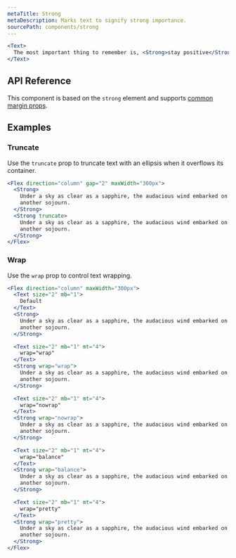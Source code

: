 ```yaml
---
metaTitle: Strong
metaDescription: Marks text to signify strong importance.
sourcePath: components/strong
---
```


```jsx live=true
<Text>
  The most important thing to remember is, <Strong>stay positive</Strong>.
</Text>
```

## API Reference

This component is based on the `strong` element and supports [common margin props](/themes/docs/overview/layout#margin-props).

<ThemesPropsTable defs="strongPropDefs" />

## Examples

### Truncate

Use the `truncate` prop to truncate text with an ellipsis when it overflows its container.

```jsx live=true line=6
<Flex direction="column" gap="2" maxWidth="300px">
  <Strong>
    Under a sky as clear as a sapphire, the audacious wind embarked on yet
    another sojourn.
  </Strong>
  <Strong truncate>
    Under a sky as clear as a sapphire, the audacious wind embarked on yet
    another sojourn.
  </Strong>
</Flex>
```

### Wrap

Use the `wrap` prop to control text wrapping.

```jsx live=true line=13,21,29,37,45
<Flex direction="column" maxWidth="300px">
  <Text size="2" mb="1">
    Default
  </Text>
  <Strong>
    Under a sky as clear as a sapphire, the audacious wind embarked on yet
    another sojourn.
  </Strong>

  <Text size="2" mb="1" mt="4">
    wrap="wrap"
  </Text>
  <Strong wrap="wrap">
    Under a sky as clear as a sapphire, the audacious wind embarked on yet
    another sojourn.
  </Strong>

  <Text size="2" mb="1" mt="4">
    wrap="nowrap"
  </Text>
  <Strong wrap="nowrap">
    Under a sky as clear as a sapphire, the audacious wind embarked on yet
    another sojourn.
  </Strong>

  <Text size="2" mb="1" mt="4">
    wrap="balance"
  </Text>
  <Strong wrap="balance">
    Under a sky as clear as a sapphire, the audacious wind embarked on yet
    another sojourn.
  </Strong>

  <Text size="2" mb="1" mt="4">
    wrap="pretty"
  </Text>
  <Strong wrap="pretty">
    Under a sky as clear as a sapphire, the audacious wind embarked on yet
    another sojourn.
  </Strong>
</Flex>
```
